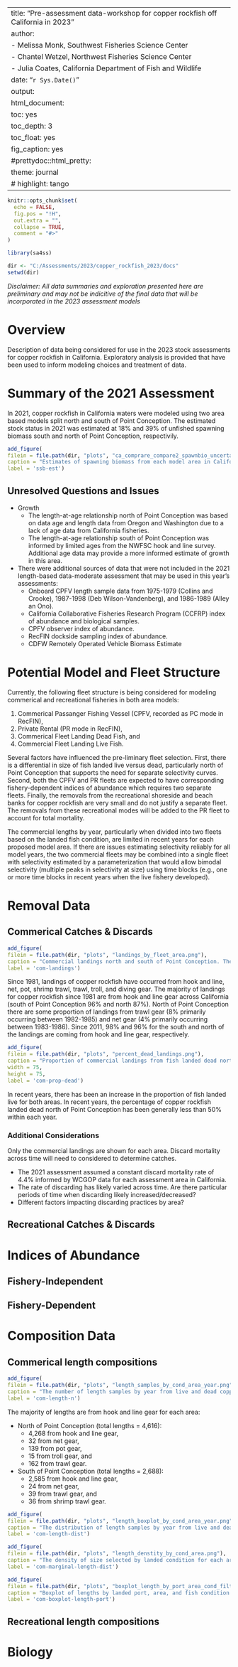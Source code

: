 
---
title: "Pre-assessment data-workshop for copper rockfish off California in 2023"
author: 
  - Melissa Monk, Southwest Fisheries Science Center
  - Chantel Wetzel, Northwest Fisheries Science Center
  - Julia Coates, California Department of Fish and Wildlife
date: "`r Sys.Date()`"
output: 
  html_document:
    toc: yes
    toc_depth: 3
    toc_float: yes
    fig_caption: yes
  #prettydoc::html_pretty:
    theme: journal
  #  highlight: tango
---


```r
knitr::opts_chunk$set(
  echo = FALSE,
  fig.pos = "!H",
  out.extra = "",
  collapse = TRUE,
  comment = "#>"
)

library(sa4ss)

dir <- "C:/Assessments/2023/copper_rockfish_2023/docs"
setwd(dir)


```

_Disclaimer: All data summaries and exploration presented here are preliminary and may not be indicitive of the final data that will be incorporated in the 2023 assessment models_


# Overview

Description of data being considered for use in the 2023 stock assessments for copper rockfish in California. Exploratory analysis is provided that have been used to inform modeling choices and treatment of data.

# Summary of the 2021 Assessment 

In 2021, copper rockfish in California waters were modeled using two area based models split north and south of Point Conception. The estimated stock status in 2021 was estimated at 18% and 39% of unfished spawning biomass south and north of Point Conception, respectivily. 

```r
add_figure(
filein = file.path(dir, "plots", "ca_comprare_compare2_spawnbio_uncertainty.png"), 
caption = "Estimates of spawning biomass from each model area in California from the 2021 assessments. ",
label = 'ssb-est')

``` 

## Unresolved Questions and Issues

* Growth
    * The length-at-age relationship north of Point Conception was based on data age and length data from Oregon and Washington due to a lack of age data from California fisheries.
    * The length-at-age relationship south of Point Conception was informed by limited ages from the NWFSC hook and line survey. Additional age data may provide a more informed estimate of growth in this area.
* There were additional sources of data that were not included in the 2021 length-based data-moderate assessment that may be used in this year's assessments:
    * Onboard CPFV length sample data from 1975-1979 (Collins and Crooke), 1987-1998 (Deb Wilson-Vandenberg), and 1986-1989 (Alley an Ono).
    * California Collaborative Fisheries Research Program (CCFRP) index of abundance and biological samples.
    * CPFV observer index of abundance.
    * RecFIN dockside sampling index of abundance.
    * CDFW Remotely Operated Vehicle Biomass Estimate

# Potential Model and Fleet Structure

Currently, the following fleet structure is being considered for modeling commerical and recreational fisheries in both area models:
 
1. Commerical Passanger Fishing Vessel (CPFV, recorded as PC mode in RecFIN), 
2. Private Rental (PR mode in RecFIN),
3. Commerical Fleet Landing Dead Fish, and 
4. Commercial Fleet Landing Live Fish. 

Several factors have influenced the pre-liminary fleet selection. First, there is a differential in size of fish landed live versus dead, particularly north of Point Conception that supports the need for separate selectivity curves. Second, both the CPFV and PR fleets are expected to have corresponding fishery-dependent indices of abundance which requires two separate fleets. Finally, the removals from the recreational shoreside and beach banks for copper rockfish are very small and do not justify a separate fleet. The removals from these recreational modes will be added to the PR fleet to account for total mortality. 

The commercial lengths by year, particularly when divided into two fleets based on the landed fish condition, are limited in recent years for each proposed model area. If there are issues estimating selectivity reliably for all model years, the two commercial fleets may be combined into a single fleet with selectivity estimated by a parameterization that would allow bimodal selectivity (multiple peaks in selectivity at size) using time blocks (e.g., one or more time blocks in recent years when the live fishery developed). 


# Removal Data

## Commerical Catches & Discards

```r
add_figure(
filein = file.path(dir, "plots", "landings_by_fleet_area.png"), 
caption = "Commercial landings north and south of Point Conception. The landings are separated by fish landed live verus dead. The commercial landings in the south are relatively low (less than 10 mt per year) across the majority of years excluding 1995-1998 where landings ranged from 24 to 32 mt. The commercial landings in the north are generally higher than those observed south of Point Conception, particularly since 1983 to 1998 with landings peaking in 1993 at 69 mt. (source: PacFIN, California historical catch reconstruction)",
label = 'com-landings')

``` 

Since 1981, landings of copper rockfish have occurred from hook and line, net, pot, shrimp trawl, trawl, troll, and diving gear. The majority of landings for copper rockfish since 1981 are from hook and line gear across California (south of Point Conception 96% and north 87%). North of Point Conception there are some proportion of landings from trawl gear (8% primarily occurring between 1982-1985) and net gear (4% primarily occurring between 1983-1986). Since 2011, 98% and 96% for the south and north of the landings are coming from hook and line gear, respectively.


```r
add_figure(
filein = file.path(dir, "plots", "percent_dead_landings.png"), 
caption = "Proportion of commercial landings from fish landed dead north and south of Point Conception. (source: PacFIN)",
width = 75,
height = 75, 
label = 'com-prop-dead')

``` 

In recent years, there has been an increase in the proportion of fish landed live for both areas. In recent years, the percentage of copper rockfish landed dead north of Point Conception has been generally less than 50% within each year.

### Additional Considerations

Only the commercial landings are shown for each area. Discard mortality across time will need to considered to determine catches.

* The 2021 assessment assumed a constant discard mortality rate of 4.4% informed by WCGOP data for each assessment area in California.
* The rate of discarding has likely varied across time. Are there particular periods of time when discarding likely increased/decreased?
* Different factors impacting discarding practices by area?


## Recreational Catches & Discards

# Indices of Abundance

## Fishery-Independent 

## Fishery-Dependent 

# Composition Data

## Commerical length compositions

```r
add_figure(
filein = file.path(dir, "plots", "length_samples_by_cond_area_year.png"), 
caption = "The number of length samples by year from live and dead copper rockfish from the area south and north of Point Conception. Since 1981, there are a total of 3,517 dead and 1,099 live length samples north of Point Conception and 553  live and 2,135 dead length samples south of Point Conception (source: PacFIN).",
label = 'com-length-n')

```

The majority of lengths are from hook and line gear for each area:

* North of Point Conception (total lengths = 4,616): 
  * 4,268 from hook and line gear,
  * 32 from net gear,
  * 139 from pot gear,
  * 15 from troll gear, and
  * 162 from trawl gear.
* South of Point Conception (total lengths = 2,688): 
  * 2,585 from hook and line gear,
  * 24 from net gear,
  * 39 from trawl gear, and
  * 36 from shrimp trawl gear.


```r
add_figure(
filein = file.path(dir, "plots", "length_boxplot_by_cond_area_year.png"), 
caption = "The distribution of length samples by year from live and dead copper rockfish from the area south and north of Point Conception (source: PacFIN).",
label = 'com-length-dist')

```

```r
add_figure(
filein = file.path(dir, "plots", "length_denstity_by_cond_area.png"), 
caption = "The density of size selected by landed condition for each area across all years (source: PacFIN).",
label = 'com-marginal-length-dist')

```

```r
add_figure(
filein = file.path(dir, "plots", "boxplot_length_by_port_area_cond_filtered_by_100n.png"), 
caption = "Boxplot of lengths by landed port, area, and fish condition. Only ports with greater than 100 length samples (live + dead > 100 samples) across all years are shown (source: PacFIN).",
label = 'com-boxplot-length-port')

```

## Recreational length compositions

# Biology



